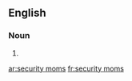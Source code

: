 ==English==

===Noun===
{{head|en|plural}}

# {{plural of|security mom|lang=en}}

[[ar:security moms]]
[[fr:security moms]]